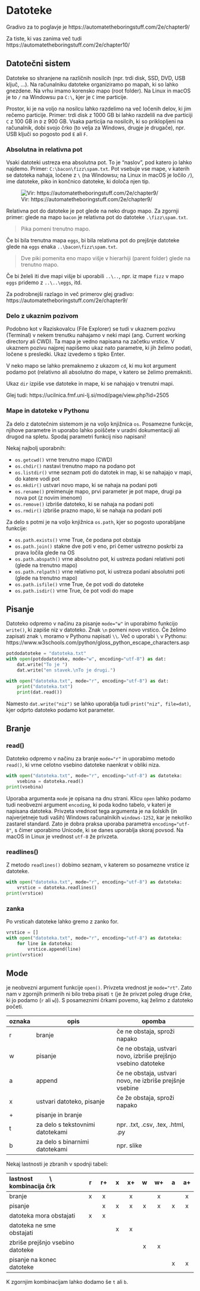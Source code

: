 # Datoteke

Gradivo za to poglavje je https://automatetheboringstuff.com/2e/chapter9/

Za tiste, ki vas zanima več tudi https://automatetheboringstuff.com/2e/chapter10/

## Datotečni sistem

Datoteke so shranjene na različnih nosilcih (npr. trdi disk, SSD, DVD, USB ključ, ...).
Na računalniku datoteke organiziramo po mapah, ki so lahko gnezdene. Na vrhu 
imamo korensko mapo (root folder). Na Linux in macOS je to `/` na Windowsu pa 
`C:\`, kjer je `C` ime particije.

Prostor, ki je na voljo na nosilcu lahko razdelimo 
na več ločenih delov, ki jim rečemo particije. Primer: trdi disk z 
1000 GB bi lahko razdelili na dve particiji `C` z 100 GB in `D` z 900 GB. Vsaka
particija na nosilcih, ki so priklopljeni na računalnik, dobi svojo črko 
(to velja za Windows, drugje je drugače), npr. 
USB ključi so pogosto pod `E` ali `F`.

### Absolutna in relativna pot

Vsaki datoteki ustreza ena absolutna pot. To je "naslov", pod katero jo lahko najdemo.
Primer: `C:\bacon\fizz\spam.txt`. Pot vsebuje vse mape, v katerih se datoteka 
nahaja, ločene z `\` (na Windowsu; na Linux in macOS je ločilo `/`), ime datoteke, 
piko in končnico datoteke, ki določa njen tip.

![Vir: https://automatetheboringstuff.com/2e/chapter9/](./images/paths.jpeg "Primer absolutnih in relativnih poti")

Relativna pot do datoteke je pot glede na neko drugo mapo. Za zgornji primer:
glede na mapo `bacon` je relativna pot do datoteke `.\fizz\spam.txt`.

> Pika pomeni trenutno mapo.

Če bi bila trenutna mapa `eggs`, bi bila relativna pot do prejšnje datoteke 
glede na `eggs` enaka `..\bacon\fizz\spam.txt`. 

> Dve piki pomenita eno mapo višje v hierarhiji (parent folder) glede na trenutno mapo. 

Če bi želeli iti dve mapi višje bi uporabili `..\..`, npr. iz mape 
`fizz` v mapo `eggs` pridemo z `..\..\eggs`, itd.

Za podrobnejši razlago in več primerov glej gradivo: https://automatetheboringstuff.com/2e/chapter9/

### Delo z ukaznim pozivom
Podobno kot v Raziskovalcu (File Explorer) se tudi v ukaznem pozivu (Terminal) v 
nekem trenutku nahajamo v neki mapi (ang. Current working directory ali CWD). 
Ta mapa je vedno napisana na začetku vrstice.
V ukaznem pozivu najprej napišemo ukaz nato parametre, ki jih želimo podati, ločene 
s presledki. Ukaz izvedemo s tipko Enter.

V neko mapo se lahko premaknemo z ukazom `cd`, ki mu kot argument podamo pot 
(relativno ali absolutno do mape, v katero se želimo premakniti.

Ukaz `dir` izpiše vse datoteke in mape, ki se nahajajo v trenutni mapi.

Glej tudi: https://ucilnica.fmf.uni-lj.si/mod/page/view.php?id=2505

### Mape in datoteke v Pythonu

Za delo z datotečnim sistemom je na voljo knjižnica `os`.
Posamezne funkcije, njihove parametre in uporabo lahko poiščete v uradni 
dokumentaciji ali drugod na spletu. Spodaj parametri funkcij niso napisani!

Nekaj najbolj uporabnih:

- `os.getcwd()` vrne trenutno mapo (CWD)
- `os.chdir()` nastavi trenutno mapo na podano pot
- `os.listdir()` vrne seznam poti do datotek in map, ki se nahajajo v mapi, do katere vodi pot
- `os.mkdir()` ustvari novo mapo, ki se nahaja na podani poti
- `os.rename()` preimenuje mapo, prvi parameter je pot mape, drugi pa nova pot (z novim imenom)
- `os.remove()` izbriše datoteko, ki se nahaja na podani poti
- `os.rmdir()` izbriše prazno mapo, ki se nahaja na podani poti

Za delo s potmi je na voljo knjižnica `os.path`, kjer so pogosto uporabljane funkcije:

- `os.path.exists()` vrne True, če podana pot obstaja
- `os.path.join()` stakne dve poti v eno, pri čemer ustrezno poskrbi za prava ločila glede na OS
- `os.path.abspath()` vrne absolutno pot, ki ustreza podani relativni poti (glede na trenutno mapo)
- `os.path.relpath()` vrne relativno pot, ki ustreza podani absolutni poti (glede na trenutno mapo)
- `os.path.isfile()` vrne True, če pot vodi do datoteke
- `os.path.isdir()` vrne True, če pot vodi do mape

## Pisanje

Datoteko odpremo v načinu za pisanje `mode="w"` in uporabimo funkcijo `write()`, 
ki zapiše niz v datoteko. Znak `\n` pomeni novo vrstico. Če želimo zapisati znak `\`
moramo v Pythonu napisati `\\`. Več o uporabi `\` v Pythonu: https://www.w3schools.com/python/gloss_python_escape_characters.asp

```python
potdodatoteke = "datoteka.txt"
with open(potdodatoteke, mode="w", encoding="utf-8") as dat:
    dat.write("To je ")
    dat.write("en stavek.\nTo je drugi.")
```

```python
with open("datoteka.txt", mode="r", encoding="utf-8") as dat:
    print("datoteka.txt")
    print(dat.read())
```

Namesto `dat.write("niz")` se lahko uporablja tudi `print("niz", file=dat)`, kjer
odprto datoteko podamo kot parameter.

## Branje

### read()

Datoteko odpremo v načinu za branje `mode="r"` in uporabimo metodo `read()`, 
ki vrne celotno vsebino datoteke naenkrat v obliki niza.

```python
with open("datoteka.txt", mode="r", encoding="utf-8") as datoteka:
    vsebina = datoteka.read()
print(vsebina)
```

Uporaba argumenta `mode` je opisana na dnu strani.
Klicu `open` lahko podamo tudi neobvezni argument `encoding`, ki poda kodno
tabelo, v kateri je napisana datoteka. Privzeta vrednost tega argumenta je na
šolskih (in najverjetneje tudi vaših) Windows računalnikih `windows-1252`, kar je 
nekoliko zastarel standard. Zato je dobra praksa uporaba parametra 
`encoding="utf-8"`, s čimer uporabimo Unicode, ki se danes
uporablja skoraj povsod. Na macOS in Linux je vrednost `utf-8` že privzeta.

### readlines()

Z metodo `readlines()` dobimo seznam, v katerem so posamezne
vrstice iz datoteke. 

```python
with open("datoteka.txt", mode="r", encoding="utf-8") as datoteka:
    vrstice = datoteka.readlines()
print(vrstice)
```

### zanka

Po vrsticah datoteke lahko gremo z zanko for.

```python
vrstice = []
with open("datoteka.txt", mode="r", encoding="utf-8") as datoteka:
    for line in datoteka:
        vrstice.append(line)
print(vrstice)
```

## Mode

je neobvezni argument funkcije `open()`. Privzeta vrednost je `mode="rt"`. Zato
nam v zgornjih primerih ni bilo treba pisati `t` (je že privzet poleg druge
črke, ki jo podamo (`r` ali `w`)). S posameznimi črkami povemo, kaj želimo z
datoteko početi.

oznaka | opis | opomba
--- | ------------ | ------------
r | branje | če ne obstaja, sproži napako
w | pisanje | če ne obstaja, ustvari novo, izbriše prejšnjo vsebino datoteke
a | append | če ne obstaja, ustvari novo, ne izbriše prejšnje vsebine
x | ustvari datoteko, pisanje | če že obstaja, sproži napako
\+ | pisanje in branje
t | za delo s tekstovnimi datotekami | npr. .txt, .csv, .tex, .html, .py
b | za delo s binarnimi datotekami | npr. slike

Nekaj lastnosti je zbranih v spodnji tabeli:

| lastnost &emsp; &emsp; \\ &emsp; &emsp; kombinacija črk   | r | r+ | x | x+ | w | w+ | a | a+ |
|:--------------------------|:---:|:---:|:---:|:---:|:---:|:---:|:---:|:---:|
| branje                    | x | x  |   | x  |   | x  |   | x  |
| pisanje                   |   | x  | x | x  | x | x  | x | x  |
| datoteka mora obstajati   | x | x  |   |    |   |    |   |    |
| datoteka ne sme obstajati |   |    | x | x  |   |    |   |    |
| zbriše prejšnjo vsebino datoteke |   |    |   |    | x | x  |   |    |
| pisanje na konec datoteke |   |    |   |    |   |    | x | x  |

K zgornjim kombinacijam lahko dodamo še `t` ali `b`.